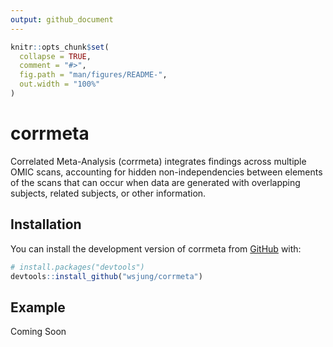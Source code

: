 ```yaml
---
output: github_document
---
```


<!-- README.md is generated from README.Rmd. Please edit that file -->

```r
knitr::opts_chunk$set(
  collapse = TRUE,
  comment = "#>",
  fig.path = "man/figures/README-",
  out.width = "100%"
)
```

# corrmeta

<!-- badges: start -->

<!-- badges: end -->

Correlated Meta-Analysis (corrmeta) integrates findings across multiple OMIC scans, accounting for hidden non-independencies between elements of the scans that can occur when data are generated with overlapping subjects, related subjects, or other information. 

## Installation

You can install the development version of corrmeta from [GitHub](https://github.com/) with:

``` r
# install.packages("devtools")
devtools::install_github("wsjung/corrmeta")
```

## Example

Coming Soon
<!--
This is a basic example which shows you how to solve a common problem:

```r
library(corrmeta)
## basic example code
```

What is special about using `README.Rmd` instead of just `README.md`? You can include R chunks like so:

```r
summary(cars)
```

You'll still need to render `README.Rmd` regularly, to keep `README.md` up-to-date. `devtools::build_readme()` is handy for this. You could also use GitHub Actions to re-render `README.Rmd` every time you push. An example workflow can be found here: <https://github.com/r-lib/actions/tree/v1/examples>.

You can also embed plots, for example:

```r
plot(pressure)
```

In that case, don't forget to commit and push the resulting figure files, so they display on GitHub and CRAN.
-->
